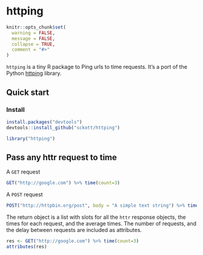 httping
=======

```r
knitr::opts_chunk$set(
  warning = FALSE,
  message = FALSE,
  collapse = TRUE,
  comment = "#>"
)
```

`httping` is a tiny R package to Ping urls to time requests. It's a port of the Python [httping](https://github.com/jpignata/httping) library.

## Quick start

### Install

```r
install.packages("devtools")
devtools::install_github("sckott/httping")
```

```r
library("httping")
```

## Pass any httr request to time

A `GET` request

```r
GET("http://google.com") %>% time(count=3)
```

A `POST` request

```r
POST("http://httpbin.org/post", body = "A simple text string") %>% time(count=3)
```

The return object is a list with slots for all the `httr` response objects, the times for each request, and the average times. The number of requests, and 
the delay between requests are included as attributes. 

```r
res <- GET("http://google.com") %>% time(count=3)
attributes(res)
```
